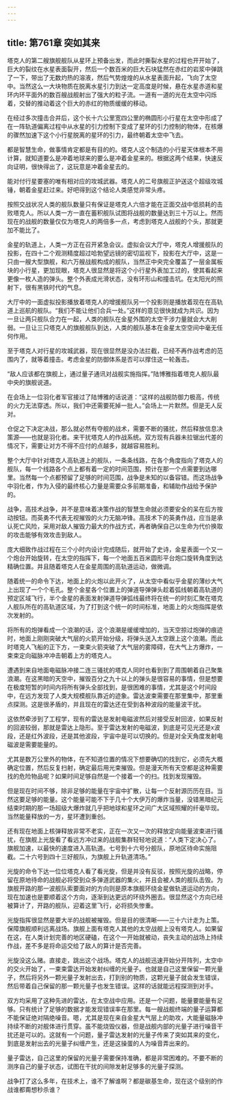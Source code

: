```yaml
---
---
---
```

title: 第761章 突如其来
---



塔克人的第二艘旗舰舰队从星环上预备出发，而此时撕裂水星的过程也开开始了，巨大的裂纹在水星表面裂开，然后一个数百米的巨大石块猛然在赤红的岩浆中弹跳了一下，带出了无数灼热的溶液，然后气势煌煌的从水星表面升起，飞向了太空中。当然这么一大块物质在脱离水星引力到达一定高度是时候，悬在水星赤道和星环内环平面外的数百艘战舰射出了强大的粒子流。一道有一道的光在太空中闪烁着，交替的推动着这个巨大的赤红的物质缓缓的移动。

在经过多次撞击合并后，这个长十六公里宽四公里的椭圆形小行星在太空中形成了在一阵轨道偏离过程中从水星的引力控制下变成了星环的引力控制的物体，在核爆的骤然加速下这个小行星脱离的星环的引力，最终朝着太空中飞去。

都是智慧生命，做事情肯定都是有目的的。塔克人这个制造的小行星天体根本不用计算，就知道要么是冲着地球来的要么是冲着金星来的。根据这两个结果，快速反向证明，很快得出了，这玩意是冲着金星去的。

能对付行星要塞的唯有相对应的攻城武器。塔克人的二号旗舰正护送这个超级攻城锤，朝着金星赶过来。好吧得到这个结论人类感觉非常头疼。

按照交战状况人类的舰队数量只有保证是塔克人六倍才能在正面交战中低损耗的击败塔克人。所以人类一方一直在蓄积舰队试图将战舰的数量达到三十万以上。然而现在的战舰的数量仅仅为塔克人的两倍多一点，考虑到塔克人战舰的个头，那就更加不能比了。

金星的轨道上，人类一方正在召开紧急会议。虚拟会议大厅中，塔克人增援舰队的投影，在四十二个观测精度超过哈勃望远镜的密切监视下，投影在大厅中，这是一只由一艘大型旗舰，和六万艘战舰构成的舰队，当然正中央完全覆盖了一层金属板块的小行星，更加现眼，塔克人很显然是将这个小行星外表加工过的，使其看起来更像一枚人造的弹头。整个外表成光滑状态，没有环形山和撞击坑。在太阳光的照射下，很有黑铁时代的气息。

大厅中的一面虚拟投影播放着塔克人的增援舰队另一个投影则是播放着现在在高轨道上巡航的舰队。“我们不能让他们合兵一处。”这样的意见很快就成为共识。因为一旦让两只舰队合力在一起，人类的舰队在金星外围的太空干涉力量就会大大削弱。一旦让三只塔克人的旗舰舰队到达，人类的舰队基本在金星太空空间中毫无任何作用。

至于塔克人对行星的攻城武器，现在很显然是没办法拦截，已经不再作战考虑的范围内了，就等着撞击。考虑金星的防御体系是否可以撑住这一轮轰击。

“敌人应该都在旗舰上，通过量子通讯对战舰实施指挥。”陆博雅指着塔克人舰队最中央的旗舰说道。

在会场上一位羽化者军官接过了陆博雅的话说道：“这样的战舰防御力极高，传统的火力无法穿透。所以，我们中还需要死掉一批人。”会场上一片默然。但是无人反对。

仓促之下决定决战，那么就必然有夺舰的战术，需要不断的骚扰，然后释放信息决策源——也就是羽化者。来干扰塔克人的作战系统。双方现有兵器未拉锯出代差的情况下，需要让对方不得不应付的点越多，就越容易胜利。

整个大厅中针对塔克人高轨道上的舰队，一条条线路，在各个角度指向了塔克人的舰队，每一个线路各个点上都有着一定的时间范围，预计在那一个点需要到达哪里。当然每一个点都预留了足够的时间范围，战争是未知的以备容错。而这场战争中羽化者，作为入侵的最终核心力量是需要众多前期准备，和辅助作战给予保护的。

战争，高技术战争，并不是意味着决策作战的智慧生命就必须要安全的呆在后方按动按钮。而英勇不代表无视摧毁的火力无脑冲锋。高技术下的英勇作战，应当是承认死亡风险，采用对敌人摧毁力最大的作战方式，再者确保自己以生命为代价换取的攻击能够有效攻击到敌人。

庞大细致作战过程在三个小时内设计完成随后，就开始了史诗，金星表面一个又一个炮台开始旋转，在太空的指挥下，每一个地面五百米圆形平台炮口旋转角度到达精确位置。并且随着塔克人在金星周围的高轨道运动，做微调。

随着统一的命令下达，地面上的火炮以此开火了，从太空中看似乎金星的薄纱大气上出现了一个个毛孔。整个金星各个位置上的弹道导弹弹头趁着弧线朝着高轨道的预定区域飞行，半个金星的表面发射弹道导弹弧线最终将在统一的时刻汇聚在塔克人舰队所在的高轨道区域，为了打到这个统一的时间标准，地面上的火炮指挥是依次发射的。

将所有的炮弹看成一个浪潮的话，这个浪潮是缓缓增加的，当天空掠过炮弹的痕迹时，地面上刚刚突破大气层的火箭开始分级，将弹头送入太空跟上这个浪潮。而此时塔克人飞船的正下方，一束束火箭突破了大气层的雾障碍，在大气上方爆炸，一束束定向磁脉冲冲击朝着上方的塔克人。

遭遇到来自地面电磁脉冲接二连三骚扰的塔克人同时也看到到了周围朝着自己聚集浪潮。在这黑暗的天空中，摧毁百分之九十以上的弹头是很容易的事情，但是想要在极度短暂的时间内将所有弹头全部找到，是很困难的事情，尤其是这个时间段中，在远方发现了人类大规模舰队靠近的迹象。雷达波束需要在那里集中，那里重点探测。这是很矛盾的，并且现在的雷达还在受到各种波段的能量波干扰。

这依然牵涉到了工程学，现有的雷达是发射电磁波然后对接受反射回波，如果反射的回波较弱，那就是雷达上隐形。至于雷达发射的电磁波，到底是可见光还是x波段，还是红外波段，还是其他波段，宇宙中是可以切换的。但是对全天角度发射电磁波是需要能量的。

尤其是数万公里外的物体，在不知道位置的情况下想要确切的找到它，必须先大概确定位置，然后反复扫射，确定最后用光束摧毁。但是漫天所有天空都是这种需要找的危险物品呢？如果时间足够自然是一个接着一个的扫。找到发现摧毁。

但是现在时间不够，除非足够的能量在宇宙中扩散，让每一个反射源历历在目。当然这要足够的能量。这个能量可能不下于几十个大伊万的爆炸当量，没错黑暗纪元结束时期的那一场超级大爆炸就几乎把地球和星环之间广大区域照耀的纤毫毕现。当然能量释放的一方，星环遭到重创。

还有现在地面上核弹释放非常不老实，正在一次又一次的释放定向能量波束进行骚扰，在旗舰上光旋看了看远方冲过来的战舰集群轻轻地说道：“人类下定决心了。旗舰加速，以最快的速度进入高轨道。七号到十六号分舰队，原地区待命实施阻截。二十六号到四十三好舰队，为旗舰上升轨道清场。”

光旋的命令下达一位位塔克人看了看光旋，但是并没有反驳，按照光旋的战略，停留在原地待命的战舰必将受到众多弹道武器的集火，并且会被人类的舰队击毁。为旗舰开路的那一波舰队索要面对的方向则是原本旗舰环绕金星做轨道运动的方向，现在加速也是要顺着这个方向，逐渐到达更远的环绕外圈去。很显然这个方向已经被算计了，开路的舰队，迎着这里飞行，必将损失惨重。

光旋指挥很显然是要大半的战舰被摧毁。但是目的很清晰——三十六计走为上策。保障旗舰顺利远离战场。旗舰上面有塔克人其他的太空战舰上没有塔克人。如果留在这，在人类计划完善的地区硬磕，在这个一开始就被动，丧失主动的战场上持续作战，差不多是将命运交给了敌人的算计是否完善。

光旋没这么赌。直接走，跳出这个战场。塔克人的战舰迅速开始分开阵列，太空中的交火开始了，一束束雷达开始发射纠缠的光量子。也就是自己这里保留一颗光量子，然后将另外一颗光量子发射出去，打到别的物质，这颗光量子就会发生错误，然后带着自己保留的那一颗光量子也发生错误。这样的话就能远程探测到对手。

双方均采用了这种先进的雷达，在太空战中应用。还是一个问题，能量要能量有足够。只有统计了足够的数据才能发现错误率在那里。每一艘战舰终端的量子运算都不能保证绝对隔绝噪音。嗯，尤其是现在来自金星大气层上的助攻，大能量磁脉冲持续不断的对舰体进行贯穿。虽不能烧毁仪器，但是战舰内部的光量子进行噪音干扰还是可以的。这就有一个问题，量子雷达发射的光量子传来了突如其来的变化，到底是发射出去的光量子纠缠产生，还是这操蛋的人为噪音弄出来的。

量子雷达，自己这里的保留的光量子需要保持准确，都是非常困难的。不要不断的测序自己的量子状态，试图在干扰的间隙发射足够多的光量子探测。

战争打了这么多年，在技术上，谁不了解谁啊？都是碳基生命，现在这个级别的作战谁都甭想秒杀谁？